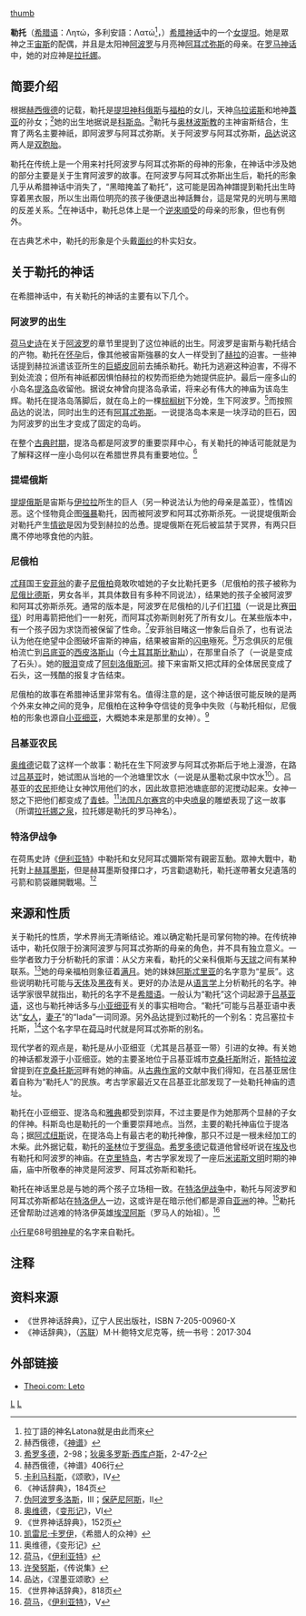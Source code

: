 {{NoteTA
|G1=希臘神話
|1=zh-cn:提坦; zh-tw:泰坦;
}}

[[圖像:Tityos_Leto_Louvre_G42.jpg|thumb]]

'''勒托'''（[[希腊语|希腊语]]：Λητώ，多利安語：Λατώ<ref>拉丁語的神名Latona就是由此而來</ref>，{{lang-en|Leto}}）[[希腊神话|希腊神话]]中的一个[[女提坦|女提坦]]。她是眾神之王[[宙斯|宙斯]]的配偶，并且是太阳神[[阿波罗|阿波罗]]与月亮神[[阿耳忒弥斯|阿耳忒弥斯]]的母亲。在[[罗马神话|罗马神话]]中，她的对应神是[[拉托娜|拉托娜]]。

==简要介绍==
根据[[赫西俄德|赫西俄德]]的记载，勒托是[[提坦|提坦神]][[科俄斯|科俄斯]]与[[福柏|福柏]]的女儿，天神[[乌拉诺斯|乌拉诺斯]]和地神[[蓋亚|蓋亚]]的孙女；<ref>赫西俄德，《[[神谱|神谱]]》</ref>她的出生地据说是[[科斯岛|科斯岛]]。<ref>[[希罗多德|希罗多德]]，2-98；[[狄奥多罗斯·西库卢斯|狄奥多罗斯·西库卢斯]]，2-47-2</ref>勒托与[[奥林波斯教|奥林波斯教]]的主神宙斯结合，生育了两名主要神祇，即阿波罗与阿耳忒弥斯。关于阿波罗与阿耳忒弥斯，[[品达|品达]]说这两人是[[双胞胎|双胞胎]]。

勒托在传统上是一个用来衬托阿波罗与阿耳忒弥斯的母神的形象，在神话中涉及她的部分主要是关于生育阿波罗的故事。在阿波罗与阿耳忒弥斯出生后，勒托的形象几乎从希腊神话中消失了，“黑暗掩盖了勒托”，这可能是因為神譜提到勒托出生時穿着黑衣服，所以生出兩位明亮的孩子後便退出神話舞台，這是常見的光明与黑暗的反差关系。<ref>赫西俄德，《神谱》406行</ref>在神话中，勒托总体上是一个[[逆來順受|逆來順受]]的母亲的形象，但也有例外。

在古典艺术中，勒托的形象是个头戴[[面纱|面纱]]的朴实妇女。

==关于勒托的神话==
在希腊神话中，有关勒托的神话的主要有以下几个。
===阿波罗的出生===
[[荷马史诗|荷马史诗]]在关于[[阿波罗|阿波罗]]的章节里提到了这位神祇的出生。阿波罗是宙斯与勒托结合的产物。勒托在[[怀孕|怀孕]]后，像其他被宙斯強暴的女人一样受到了[[赫拉|赫拉]]的迫害。一些神话提到赫拉派遣该亚所生的[[蟒蛇|巨蟒]][[皮同|皮同]]前去捕杀勒托。勒托为逃避这种迫害，不得不到处流浪；但所有神祇都因惧怕赫拉的权势而拒绝为她提供庇护。最后一座多山的小岛名[[提洛岛|提洛岛]]收留他。据说女神曾向提洛岛承诺，将来必有伟大的神庙为该岛生辉。勒托在提洛岛落脚后，就在岛上的一棵[[棕榈树|棕榈树]]下分娩，生下阿波罗。<ref>[[卡利马科斯|卡利马科斯]]，《颂歌》，IV</ref>而按照品达的说法，同时出生的还有[[阿耳忒弥斯|阿耳忒弥斯]]。一说提洛岛本来是一块浮动的巨石，因为阿波罗的出生才变成了固定的岛屿。

在整个[[古典时期|古典时期]]，提洛岛都是阿波罗的重要崇拜中心，有关勒托的神话可能就是为了解释这样一座小岛何以在希腊世界具有重要地位。<ref>《神话辞典》，184页</ref>

===提堤俄斯===
[[提堤俄斯|提堤俄斯]]是宙斯与[[伊拉拉|伊拉拉]]所生的巨人（另一种说法认为他的母亲是盖亚），性情凶恶。这个怪物竟企图[[强暴|强暴]]勒托，因而被阿波罗和阿耳忒弥斯杀死。一说提堤俄斯会对勒托产生[[情欲|情欲]]是因为受到赫拉的怂恿。提堤俄斯在死后被监禁于冥界，有两只巨鹰不停地啄食他的内脏。

===尼俄柏===
[[忒拜|忒拜]]国王[[安菲翁|安菲翁]]的妻子[[尼俄柏|尼俄柏]]竟敢吹嘘她的子女比勒托更多（尼俄柏的孩子被称为[[尼俄比德斯|尼俄比德斯]]，男女各半，其具体数目有多种不同说法），结果她的孩子全被阿波罗和阿耳忒弥斯杀死。通常的版本是，阿波罗在尼俄柏的儿子们[[打猎|打猎]]（一说是比赛[[田径|田径]]）时用毒箭把他们一一射死，而阿耳忒弥斯则射死了所有女儿。在某些版本中，有一个孩子因为求饶而被保留了性命。<ref>[[伪阿波罗多洛斯|伪阿波罗多洛斯]]，III；[[保萨尼阿斯|保萨尼阿斯]]，II</ref>安菲翁目睹这一惨象后自杀了，也有说法认为他在绝望中企图破坏宙斯的神庙，结果被宙斯的[[闪电|闪电]]殛死。<ref>[[奥维德|奥维德]]，《[[变形记|变形记]]》，VI</ref>万念俱灰的尼俄柏流亡到[[吕底亚|吕底亚]]的[[斯比勒山|西皮洛斯山]]（今[[土耳其|土耳其]][[斯比勒山|斯比勒山]]），在那里自杀了（一说是变成了石头）。她的[[眼泪|眼泪]]变成了[[阿刻洛俄斯河|阿刻洛俄斯河]]。接下来宙斯又把忒拜的全体居民变成了石头，这一残酷的报复才告结束。

尼俄柏的故事在希腊神话里非常有名。值得注意的是，这个神话很可能反映的是两个外来女神之间的竞争，尼俄柏在这种争夺信徒的竞争中失败（与勒托相似，尼俄柏的形象也源自[[小亚细亚|小亚细亚]]，大概她本来是那里的女神）。<ref>《世界神话辞典》，152页</ref>

===吕基亚农民===
[[奥维德|奥维德]]记载了这样一个故事：勒托在生下阿波罗与阿耳忒弥斯后于地上漫游，在路过[[吕基亚|吕基亚]]时，她试图从当地的一个池塘里饮水（一说是从墨勒忒泉中饮水<ref>[[凯雷尼·卡罗伊|凯雷尼·卡罗伊]]，《希腊人的众神》</ref>）。吕基亚的[[农民|农民]]拒绝让女神饮用他们的水，因此故意把池塘底部的泥搅动起来。女神一怒之下把他们都变成了[[青蛙|青蛙]]。<ref>奥维德，《变形记》</ref>[[法国|法国]][[凡尔赛宫|凡尔赛宫]]的中央[[喷泉|喷泉]]的雕塑表现了这一故事（所谓[[拉托娜之泉|拉托娜之泉]]，拉托娜是勒托的罗马神名）。

===特洛伊战争===
在荷馬史詩《[[伊利亚特|伊利亚特]]》中勒托和女兒阿耳忒彌斯常有親密互動。眾神大戰中，勒托對上[[赫耳墨斯|赫耳墨斯]]，但是赫耳墨斯發揮口才，巧言勸退勒托，勒托遂帶著女兒遺落的弓箭和箭袋離開戰場。<ref>[[荷马|荷马]]，《[[伊利亚特|伊利亚特]]》</ref>

==来源和性质==
关于勒托的性质，学术界尚无清晰结论。难以确定勒托是司掌何物的神。在传统神话中，勒托仅限于扮演阿波罗与阿耳忒弥斯的母亲的角色，并不具有独立意义。一些学者致力于分析勒托的家谱：从父方来看，勒托的父亲科俄斯与[[天球|天球]]之间有某种联系。<ref>[[许癸努斯|许癸努斯]]，《传说集》</ref>她的母亲福柏则象征着[[满月|满月]]。她的妹妹[[阿斯忒里亚|阿斯忒里亚]]的名字意为“星辰”。这些说明勒托可能与[[天体|天体]]及[[黑夜|黑夜]]有关。更好的办法是从[[语言学|语言学]]上分析勒托的名字。神话学家很早就指出，勒托的名字不是[[希腊语|希腊语]]。一般认为“勒托”这个词起源于[[吕基亚语|吕基亚语]]，这也与勒托神话多与[[小亚细亚|小亚细亚]]有关的事实相吻合。“勒托”可能与吕基亚语中表达“[[女人|女人]]，[[妻子|妻子]]”的“lada”一词同源。另外品达提到过勒托的一个别名：克吕塞拉卡托斯，<ref>品达，《涅墨亚颂歌》</ref>这个名字早在[[荷马|荷马]]时代就是阿耳忒弥斯的别名。

现代学者的观点是，勒托是从小亚细亚（尤其是吕基亚一带）引进的女神。有关她的神话都发源于小亚细亚。她的主要圣地位于吕基亚城市[[克桑托斯|克桑托斯]]附近，[[斯特拉波|斯特拉波]]曾提到在[[克桑托斯河|克桑托斯河]]畔有她的神庙。从[[古典作家|古典作家]]的文献中我们得知，在吕基亚居住着自称为“勒托人”的民族。考古学家最近又在吕基亚北部发现了一处勒托神庙的遗址。

勒托在小亚细亚、提洛岛和[[雅典|雅典]]都受到崇拜，不过主要是作为她那两个显赫的子女的伴神。科斯岛也是勒托的一个重要崇拜地点。当然，主要的勒托神庙位于提洛岛；据[[阿忒纽斯|阿忒纽斯]]说，在提洛岛上有最古老的勒托神像，那只不过是一根未经加工的木柴。此外据记载，勒托的[[圣林|圣林]]位于[[罗得岛|罗得岛]]。[[希罗多德|希罗多德]]记载道他曾经听说在[[埃及|埃及]]也有勒托和阿波罗的神庙。在[[克里特岛|克里特岛]]，考古学家发现了一座后[[米诺斯文明|米诺斯文明]]时期的神庙，庙中所敬奉的神灵是阿波罗、阿耳忒弥斯和勒托。

勒托在神话里总是与她的两个孩子立场相一致。在[[特洛伊战争|特洛伊战争]]中，勒托与阿波罗和阿耳忒弥斯都站在[[特洛伊|特洛伊人]]一边，这或许是在暗示他们都是源自[[亚洲|亚洲]]的神。<ref>《世界神话辞典》，818页</ref>勒托还曾帮助过逃难的特洛伊英雄[[埃涅阿斯|埃涅阿斯]]（罗马人的始祖）。<ref>[[荷马|荷马]]，《[[伊利亚特|伊利亚特]]》，V</ref>

[[小行星|小行星]]68号[[明神星|明神星]]的名字来自勒托。

==注释==
{{reflist|2}}

==资料来源==
{{refbegin}}
*《世界神话辞典》，辽宁人民出版社，ISBN 7-205-00960-X 
*《神话辞典》，（[[苏联|苏联]]）M·H·鲍特文尼克等，统一书号：2017·304 
{{refend}}

==外部链接==
{{Commonscat|Leto}}
*[http://www.theoi.com/Titan/TitanisLeto.html Theoi.com: Leto] {{Wayback|url=http://www.theoi.com/Titan/TitanisLeto.html |date=20170724051301 }}

{{提坦}}
{{希臘神話諸神}}
{{希臘宗教}}
[[Category:希臘女神|L]]
[[Category:提坦|L]]